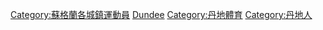 [[Category:蘇格蘭各城鎮運動員|Category:蘇格蘭各城鎮運動員]]
[[Category:蘇格蘭各議會區運動員|Dundee]]
[[Category:丹地體育|Category:丹地體育]]
[[Category:丹地人|Category:丹地人]]